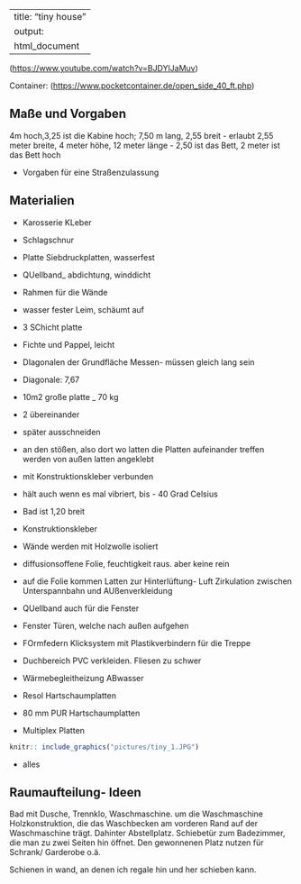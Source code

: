 
---
title: "tiny house"
output:
  html_document
---

(<https://www.youtube.com/watch?v=BJDYlJaMuv>)

Container: (<https://www.pocketcontainer.de/open_side_40_ft.php>)

## Maße und Vorgaben
 4m hoch,3,25 ist die Kabine hoch; 7,50 m lang, 2,55 breit
 - erlaubt 2,55 meter breite, 4 meter höhe, 12 meter länge
- 2,50 ist das Bett, 2 meter ist das Bett hoch

- Vorgaben für eine Straßenzulassung


## Materialien
- Karosserie KLeber
- Schlagschnur
- Platte Siebdruckplatten, wasserfest
- QUellband_ abdichtung, winddicht

- Rahmen für die Wände
- wasser fester Leim, schäumt auf

- 3 SChicht platte
- Fichte und Pappel, leicht

- DIagonalen der Grundfläche Messen- müssen gleich lang sein
- Diagonale: 7,67
- 10m2 große platte _ 70 kg
- 2 übereinander
- später ausschneiden
- an den stößen, also dort wo latten die Platten aufeinander treffen werden von außen latten angeklebt
- mit Konstruktionskleber verbunden
- hält auch wenn es mal vibriert, bis - 40 Grad Celsius
- Bad ist 1,20 breit
- Konstruktionskleber
- Wände werden mit Holzwolle isoliert
- diffusionsoffene Folie, feuchtigkeit raus. aber keine rein
- auf die Folie kommen Latten zur Hinterlüftung- Luft Zirkulation zwischen Unterspannbahn und AUßenverkleidung
- QUellband auch für die Fenster
- Fenster Türen, welche nach außen aufgehen
- FOrmfedern
 Klicksystem mit Plastikverbindern für die Treppe
- Duchbereich PVC verkleiden. Fliesen zu schwer
- Wärmebegleitheizung ABwasser
- Resol Hartschaumplatten
- 80 mm PUR Hartschaumplatten
- Multiplex Platten



```r
knitr:: include_graphics("pictures/tiny_1.JPG")
```


- alles



## Raumaufteilung- Ideen

Bad mit Dusche, Trennklo, Waschmaschine. um die Waschmaschine Holzkonstruktion, die das Waschbecken am vorderen Rand auf der Waschmaschine trägt. Dahinter Abstellplatz.
Schiebetür zum Badezimmer, die man zu zwei Seiten hin öffnet.  Den gewonnenen Platz nutzen für Schrank/ Garderobe o.ä.


Schienen in wand, an denen ich regale hin und her schieben kann. 

